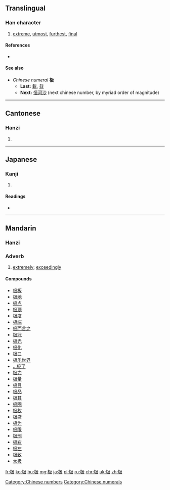 {{xsee|[[極]]''' (distinct characters in traditional Chinese; merged into 极 in simplified Chinese)''' }}

==Translingual==
{{stroke order|strokes=7}}

===Han character===
{{Han char|rn=75|rad=木|as=03|sn=7|four=4794<sub>7</sub>|canj=木弓竹水 (DNHE)|ids=⿰[[木]][[及]]}}

# [[extreme]], [[utmost]], [[furthest]], [[final]]

====References====
* {{Han ref|kx=0514.170|dkj=14519|hdz=21161.090|uh=6781|ud=26497|bh=CCE5|bd=52453}}

====See also====
* ''Chinese numeral'' '''极'''
** '''Last:''' [[載]], [[载]]
** '''Next:''' [[恒河沙]] (next chinese number, by myriad order of magnitude)

[[Category:Chinese numbers]]
[[Category:Chinese numerals]]

----

==Cantonese==

===Hanzi===
{{yue-hanzi|jyut=[[gik6]]|y=gik6|tra=極}}

# {{defn|lang=yue|sort=木03}}

----

==Japanese==

===Kanji===
{{ja-kanji|grade=|rs=木03}}

# {{defn|lang=ja|sort=木03}}

====Readings====
* {{ja-readings|on=[[きょう]] (kyō), [[ごう]] (gō)|kun=[[にぐら]] (nigura)}}

----

==Mandarin==

===Hanzi===
{{cmn-hanzi|tra=極|pin=[[jí]] ([[ji2]])|wg=chi<sup>2</sup>}}

===Adverb===
{{cmn-adv|s|pin=jí|pint=ji2|tra=極|sim=极}}

# [[extremely]]; [[exceedingly]]

====Compounds====
* [[极板]]
* [[极地]]
* [[极点]]
* [[极顶]]
* [[极度]]
* [[极端]]
* [[极而言之]]
* [[极冠]]
* [[极光]]
* [[极化]]
* [[极口]]
* [[极乐世界]]
* [[…极了]]
* [[极力]]
* [[极量]]
* [[极目]]
* [[极品]]
* [[极其]]
* [[极圈]]
* [[极权]]
* [[极盛]]
* [[极为]]
* [[极限]]
* [[极刑]]
* [[极右]]
* [[极左]]
* [[极致]]
* [[太极]]

[[fr:极]]
[[ko:极]]
[[hu:极]]
[[mg:极]]
[[ja:极]]
[[pl:极]]
[[ru:极]]
[[chr:极]]
[[uk:极]]
[[zh:极]]